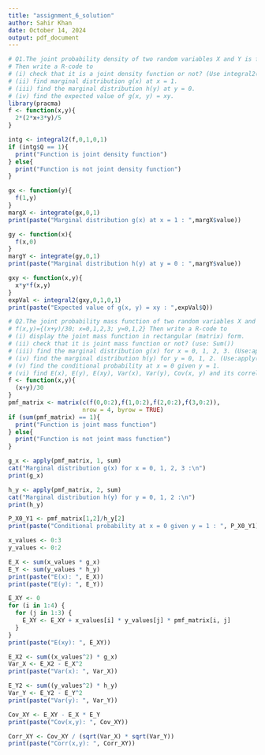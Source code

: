 ```yaml
---
title: "assignment_6_solution"
author: Sahir Khan
date: October 14, 2024
output: pdf_document
---
```


```r
# Q1.The joint probability density of two random variables X and Y is f(x,y)
# Then write a R-code to
# (i) check that it is a joint density function or not? (Use integral2()) 
# (ii) find marginal distribution g(x) at x = 1.
# (iii) find the marginal distribution h(y) at y = 0.
# (iv) find the expected value of g(x, y) = xy.
library(pracma)
f <- function(x,y){
  2*(2*x+3*y)/5
}

intg <- integral2(f,0,1,0,1)
if (intg$Q == 1){
  print("Function is joint density function")
} else{
  print("Function is not joint density function")
}

gx <- function(y){
  f(1,y)
}
margX <- integrate(gx,0,1)
print(paste("Marginal distribution g(x) at x = 1 : ",margX$value))

gy <- function(x){
  f(x,0)
}
margY <- integrate(gy,0,1)
print(paste("Marginal distribution h(y) at y = 0 : ",margY$value))

gxy <- function(x,y){
  x*y*f(x,y)
}
expVal <- integral2(gxy,0,1,0,1)
print(paste("Expected value of g(x, y) = xy : ",expVal$Q))
```

```r
# Q2.The joint probability mass function of two random variables X and Y is 
# f(x,y)={(x+y)/30; x=0,1,2,3; y=0,1,2} Then write a R-code to
# (i) display the joint mass function in rectangular (matrix) form.
# (ii) check that it is joint mass function or not? (use: Sum())
# (iii) find the marginal distribution g(x) for x = 0, 1, 2, 3. (Use:apply())
# (iv) find the marginal distribution h(y) for y = 0, 1, 2. (Use:apply())
# (v) find the conditional probability at x = 0 given y = 1.
# (vi) find E(x), E(y), E(xy), Var(x), Var(y), Cov(x, y) and its correln coeff
f <- function(x,y){
  (x+y)/30
}
pmf_matrix <- matrix(c(f(0,0:2),f(1,0:2),f(2,0:2),f(3,0:2)), 
                     nrow = 4, byrow = TRUE)
if (sum(pmf_matrix) == 1){
  print("Function is joint mass function")
} else{
  print("Function is not joint mass function")
}

g_x <- apply(pmf_matrix, 1, sum)
cat("Marginal distribution g(x) for x = 0, 1, 2, 3 :\n")
print(g_x)

h_y <- apply(pmf_matrix, 2, sum)
cat("Marginal distribution h(y) for y = 0, 1, 2 :\n")
print(h_y)

P_X0_Y1 <- pmf_matrix[1,2]/h_y[2]
print(paste("Conditional probability at x = 0 given y = 1 : ", P_X0_Y1))

x_values <- 0:3
y_values <- 0:2

E_X <- sum(x_values * g_x)
E_Y <- sum(y_values * h_y)
print(paste("E(x): ", E_X))
print(paste("E(y): ", E_Y))

E_XY <- 0
for (i in 1:4) {
  for (j in 1:3) {
    E_XY <- E_XY + x_values[i] * y_values[j] * pmf_matrix[i, j]
  }
}
print(paste("E(xy): ", E_XY))

E_X2 <- sum((x_values^2) * g_x)
Var_X <- E_X2 - E_X^2
print(paste("Var(x): ", Var_X))

E_Y2 <- sum((y_values^2) * h_y)
Var_Y <- E_Y2 - E_Y^2
print(paste("Var(y): ", Var_Y))

Cov_XY <- E_XY - E_X * E_Y
print(paste("Cov(x,y): ", Cov_XY))

Corr_XY <- Cov_XY / (sqrt(Var_X) * sqrt(Var_Y))
print(paste("Corr(x,y): ", Corr_XY))
```

